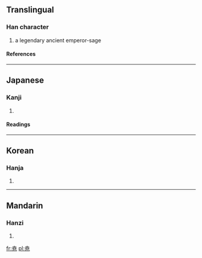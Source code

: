 {{see|堯}}

==Translingual==
===Han character===
{{Han char|rn=43|rad=尢|as=05|sn=8|four=|canj=十廿竹山 (JTHU)}}
# a legendary ancient emperor-sage
====References====
{{Han ref|kx=0125.171|hdz=10553.021|uh=5C2D|ud=23597}}
----
==Japanese==
===Kanji===
{{ja-kanji|grade=|rs=尢05}}
# {{defn|Japanese}} 
====Readings====
{{ja-readings|on=[[ぎょう]] (gyō)|kun=[[たかい]] (takai)}}
----
==Korean==
===Hanja===
{{ko-hanja|hangeul=요|rv=yo|mr=yo}}
# {{defn|Korean}}
----
==Mandarin==
===Hanzi===
{{cmn-hanzi|pin=[[yáo]] (yao2)|wg=yao<sup>2</sup>}}
# {{defn|Mandarin}}

[[fr:尭]]
[[pl:尭]]